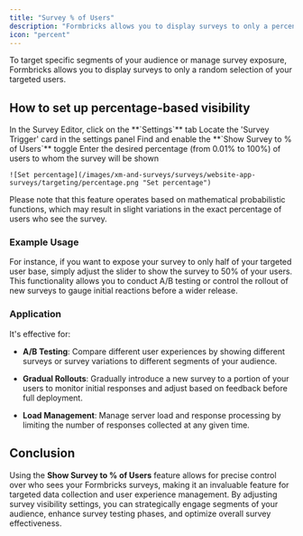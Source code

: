 ```yaml
---
title: "Survey % of Users"
description: "Formbricks allows you to display surveys to only a percentage of your targeted users. This is helpful for surveying on public facing website."
icon: "percent"
---
```


To target specific segments of your audience or manage survey exposure, Formbricks allows you to display surveys to only a random selection of your targeted users.

## How to set up percentage-based visibility

<Steps>
  <Step title="Open settings in survey editor">
    In the Survey Editor, click on the **`Settings`** tab
  </Step>

  <Step title="Find 'Survey Trigger' card">
    Locate the 'Survey Trigger' card in the settings panel
  </Step>

  <Step title="Enable percentage toggle">
    Find and enable the **`Show Survey to % of Users`** toggle
  </Step>

  <Step title="Set percentage">
    Enter the desired percentage (from 0.01% to 100%) of users to whom the survey will be shown

    ![Set percentage](/images/xm-and-surveys/surveys/website-app-surveys/targeting/percentage.png "Set percentage")
  </Step>
</Steps>

<Note>
  Please note that this feature operates based on mathematical probabilistic
  functions, which may result in slight variations in the exact percentage of
  users who see the survey.
</Note>

### **Example Usage**

For instance, if you want to expose your survey to only half of your targeted user base, simply adjust the slider to show the survey to 50% of your users. This functionality allows you to conduct A/B testing or control the rollout of new surveys to gauge initial reactions before a wider release.

### **Application**

It's effective for:

* **A/B Testing**: Compare different user experiences by showing different surveys or survey variations to different segments of your audience.

* **Gradual Rollouts**: Gradually introduce a new survey to a portion of your users to monitor initial responses and adjust based on feedback before full deployment.

* **Load Management**: Manage server load and response processing by limiting the number of responses collected at any given time.

## **Conclusion**

Using the **Show Survey to % of Users** feature allows for precise control over who sees your Formbricks surveys, making it an invaluable feature for targeted data collection and user experience management. By adjusting survey visibility settings, you can strategically engage segments of your audience, enhance survey testing phases, and optimize overall survey effectiveness.
